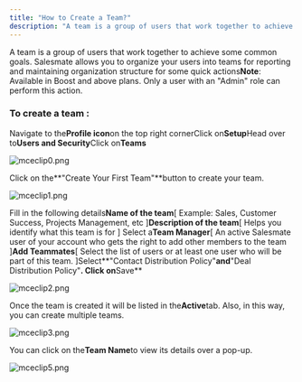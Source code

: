 ```yaml
---
title: "How to Create a Team?"
description: "A team is a group of users that work together to achieve some common goals. Salesmate allows you to organize your users into teams for reporting and m..."
---
```


A team is a group of users that work together to achieve some common goals. Salesmate allows you to organize your users into teams for reporting and maintaining organization structure for some quick actions**Note**: Available in Boost and above plans. Only a user with an "Admin" role can perform this action.

### To create a team :

Navigate to the**Profile icon**on the top right cornerClick on**Setup**Head over to**Users and Security**Click on**Teams**

![mceclip0.png](./images/mceclip0.png)

Click on the**"Create Your First Team"**button to create your team.

![mceclip1.png](./images/mceclip1.png)

Fill in the following details**Name of the team**\[ Example: Sales, Customer Success, Projects Management, etc \]**Description of the team**\[ Helps you identify what this team is for \] Select a**Team Manager**\[ An active Salesmate user of your account who gets the right to add other members to the team \]**Add Teammates**\[ Select the list of users or at least one user who will be part of this team. \]Select**"Contact Distribution Policy"**and**"Deal Distribution Policy"**. Click on**Save**

![mceclip2.png](./images/mceclip2.png)

Once the team is created it will be listed in the**Active**tab. Also, in this way, you can create multiple teams.

![mceclip3.png](./images/mceclip3.png)

You can click on the**Team Name**to view its details over a pop-up.

![mceclip5.png](./images/mceclip5.png)
